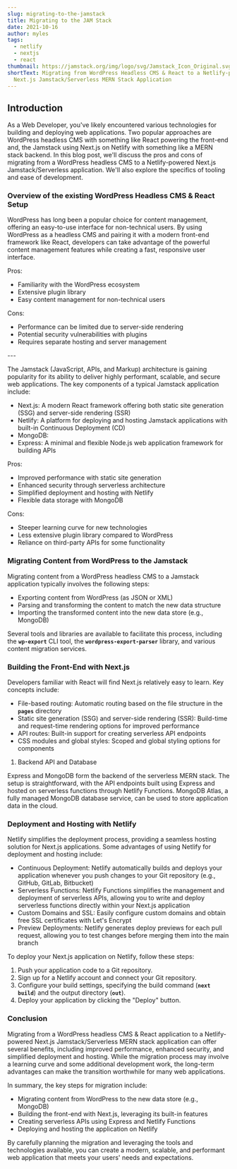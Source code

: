 ```yaml
---
slug: migrating-to-the-jamstack
title: Migrating to the JAM Stack
date: 2021-10-16
author: myles
tags:
  - netlify
  - nextjs
  - react
thumbnail: https://jamstack.org/img/logo/svg/Jamstack_Icon_Original.svg
shortText: Migrating from WordPress Headless CMS & React to a Netlify-powered
  Next.js Jamstack/Serverless MERN Stack Application
---
```

## Introduction

As a Web Developer, you've likely encountered various technologies for building and deploying web applications. Two popular approaches are WordPress headless CMS with something like React powering the front-end and, the Jamstack using Next.js on Netlify with something like a MERN stack backend. In this blog post, we'll discuss the pros and cons of migrating from a WordPress headless CMS to a Netlify-powered Next.js Jamstack/Serverless application. We'll also explore the specifics of tooling and ease of development.

### Overview of the existing WordPress Headless CMS & React Setup

WordPress has long been a popular choice for content management, offering an easy-to-use interface for non-technical users. By using WordPress as a headless CMS and pairing it with a modern front-end framework like React, developers can take advantage of the powerful content management features while creating a fast, responsive user interface.

Pros:

* Familiarity with the WordPress ecosystem
* Extensive plugin library
* Easy content management for non-technical users

Cons:

* Performance can be limited due to server-side rendering
* Potential security vulnerabilities with plugins
* Requires separate hosting and server management

\-﻿--

The Jamstack (JavaScript, APIs, and Markup) architecture is gaining popularity for its ability to deliver highly performant, scalable, and secure web applications. The key components of a typical Jamstack application include:

* Next.js: A modern React framework offering both static site generation (SSG) and server-side rendering (SSR)
* Netlify: A platform for deploying and hosting Jamstack applications with built-in Continuous Deployment (CD)
* MongoDB:
* Express: A minimal and flexible Node.js web application framework for building APIs

Pros:

* Improved performance with static site generation
* Enhanced security through serverless architecture
* Simplified deployment and hosting with Netlify
* Flexible data storage with MongoDB

Cons:

* Steeper learning curve for new technologies
* Less extensive plugin library compared to WordPress
* Reliance on third-party APIs for some functionality

### Migrating Content from WordPress to the Jamstack

Migrating content from a WordPress headless CMS to a Jamstack application typically involves the following steps:

* Exporting content from WordPress (as JSON or XML)
* Parsing and transforming the content to match the new data structure
* Importing the transformed content into the new data store (e.g., MongoDB)

Several tools and libraries are available to facilitate this process, including the **`wp-export`** CLI tool, the **`wordpress-export-parser`** library, and various content migration services.

### Building the Front-End with Next.js

Developers familiar with React will find Next.js relatively easy to learn. Key concepts include:

* File-based routing: Automatic routing based on the file structure in the **`pages`** directory
* Static site generation (SSG) and server-side rendering (SSR): Build-time and request-time rendering options for improved performance
* API routes: Built-in support for creating serverless API endpoints
* CSS modules and global styles: Scoped and global styling options for components

1. Backend API and Database

Express and MongoDB form the backend of the serverless MERN stack. The setup is straightforward, with the API endpoints built using Express and hosted on serverless functions through Netlify Functions. MongoDB Atlas, a fully managed MongoDB database service, can be used to store application data in the cloud.

### Deployment and Hosting with Netlify

Netlify simplifies the deployment process, providing a seamless hosting solution for Next.js applications. Some advantages of using Netlify for deployment and hosting include:

* Continuous Deployment: Netlify automatically builds and deploys your application whenever you push changes to your Git repository (e.g., GitHub, GitLab, Bitbucket)
* Serverless Functions: Netlify Functions simplifies the management and deployment of serverless APIs, allowing you to write and deploy serverless functions directly within your Next.js application
* Custom Domains and SSL: Easily configure custom domains and obtain free SSL certificates with Let's Encrypt
* Preview Deployments: Netlify generates deploy previews for each pull request, allowing you to test changes before merging them into the main branch

To deploy your Next.js application on Netlify, follow these steps:

1. Push your application code to a Git repository.
2. Sign up for a Netlify account and connect your Git repository.
3. Configure your build settings, specifying the build command (**`next build`**) and the output directory (**`out`**).
4. Deploy your application by clicking the "Deploy" button.

### Conclusion

Migrating from a WordPress headless CMS & React application to a Netlify-powered Next.js Jamstack/Serverless MERN stack application can offer several benefits, including improved performance, enhanced security, and simplified deployment and hosting. While the migration process may involve a learning curve and some additional development work, the long-term advantages can make the transition worthwhile for many web applications.

In summary, the key steps for migration include:

* Migrating content from WordPress to the new data store (e.g., MongoDB)
* Building the front-end with Next.js, leveraging its built-in features
* Creating serverless APIs using Express and Netlify Functions
* Deploying and hosting the application on Netlify

By carefully planning the migration and leveraging the tools and technologies available, you can create a modern, scalable, and performant web application that meets your users' needs and expectations.